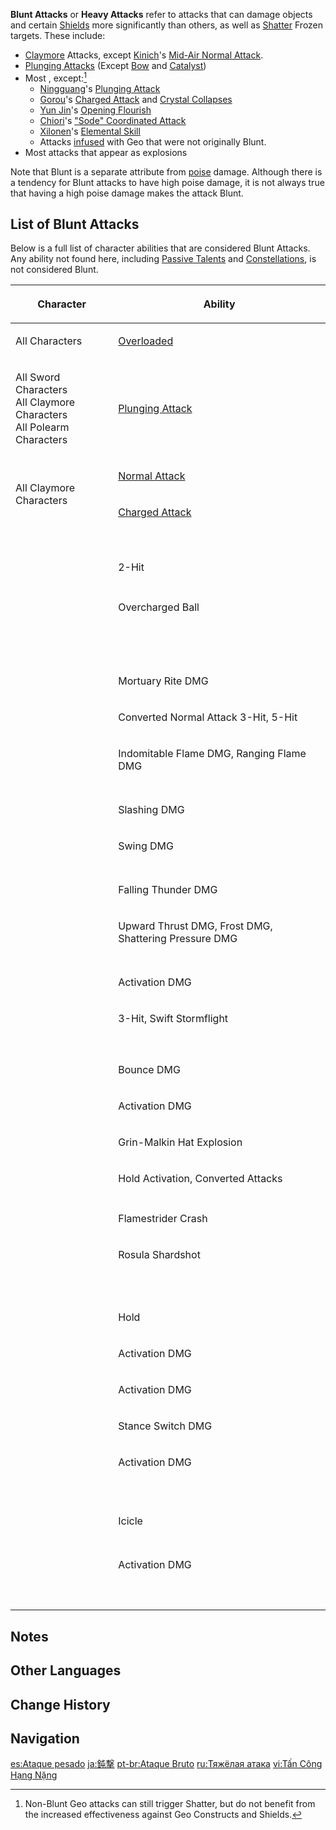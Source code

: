{{Terminology Infobox
|type        = Combat
}}
'''Blunt Attacks''' or '''Heavy Attacks''' refer to attacks that can damage {{Geo}} objects and certain [[Shield]]s more significantly than others, as well as [[Frozen#Shatter|Shatter]] Frozen targets. These include:
* [[Claymore]] Attacks, except [[Kinich]]'s [[Nightsun Style|Mid-Air Normal Attack]].
* [[Plunging Attacks]] (Except [[Bow]] and [[Catalyst]])
* Most {{Color|Geo DMG}}, except:<ref group="Note">Non-Blunt Geo attacks can still trigger Shatter, but do not benefit from the increased effectiveness against Geo Constructs and Shields.</ref>
** [[Ningguang]]'s [[Sparkling Scatter|Plunging Attack]]
** [[Gorou]]'s [[Ripping Fang Fletching|Charged Attack]] and [[Juuga: Forward Unto Victory|Crystal Collapses]]
** [[Yun Jin]]'s [[Opening Flourish]]
** [[Chiori]]'s [[Tailor-Made|"Sode" Coordinated Attack]]
** [[Xilonen]]'s [[Yohual's Scratch|Elemental Skill]]
** Attacks [[Elemental Infusion|infused]] with Geo that were not originally Blunt.
* Most attacks that appear as explosions

Note that Blunt is a separate attribute from [[poise]] damage. Although there is a tendency for Blunt attacks to have high poise damage, it is not always true that having a high poise damage makes the attack Blunt.

==List of Blunt Attacks==
Below is a full list of character abilities that are considered Blunt Attacks. Any ability not found here, including [[Passive Talents]] and [[Constellations]], is not considered Blunt.

{| class="fandom-table sortable"
! Character !! Ability
|-
| All Characters || [[Overloaded]]
|-
| All Sword Characters<br>All Claymore Characters<br>All Polearm Characters || [[Plunging Attack]]
|-
| rowspan="2" | All Claymore Characters || [[Normal Attack]]
|-
| [[Charged Attack]]
|-
| rowspan="2" | {{Character|Albedo|20|nobr=1}} || {{Talent|Abiogenesis: Solar Isotoma|20|nobr=1|type=1}}
|-
| {{Talent|Rite of Progeniture: Tectonic Tide|20|nobr=1|type=1}}
|-
| {{Character|Amber|20|nobr=1}} || {{Talent|Explosive Puppet|20|nobr=1|type=1}}
|-
| {{Character|Arataki Itto|20|nobr=1}} || {{Talent|Masatsu Zetsugi: Akaushi Burst!|20|nobr=1|type=1}}
|-
| {{Character|Beidou|20|nobr=1}} || {{Talent|Tidecaller|20|nobr=1|type=1}}
|-
| rowspan="2" | {{Character|Candace|20|nobr=1}} || {{Talent|Gleaming Spear: Guardian Stance|20|nobr=1|type=1}} 2-Hit
|-
| {{Talent|Sacred Rite: Heron's Sanctum|20|nobr=1|type=1}}
|-
| rowspan="3" | {{Character|Chevreuse|20|nobr=1}} || {{Talent|Short-Range Rapid Interdiction Fire|20|nobr=1|type=1}} Overcharged Ball
|-
| {{Talent|Ring of Bursting Grenades|20|nobr=1|type=1}}
|-
| {{Constellation|Sniper Induced Explosion|20|nobr=1|level=1}}
|-
| rowspan="4" | {{Character|Chongyun|20|nobr=1}} || {{Talent|Spirit Blade: Chonghua's Layered Frost|20|nobr=1|type=1}}
|-
| {{Talent|Spirit Blade: Cloud-Parting Star|20|nobr=1|type=1}}
|-
| {{Talent|Rimechaser Blade|20|nobr=1|type=1}}
|-
| {{Constellation|Rally of Four Blades|text=Constellation 6|20|nobr=1}}
|-
| rowspan="4" | {{Character|Chiori|20|nobr=1}} || {{Talent|Fluttering Hasode|20|nobr=1|type=1}}
|-
| {{Talent|Hiyoku: Twin Blades|20|nobr=1|type=1}}
|-
| {{Constellation|In Five Colors Dyed|text=Constellation 2|20|nobr=1}}
|-
| {{Constellation|A Tailor's Three Courtesies|text=Constellation 4|20|nobr=1}}
|-
| rowspan="2" | {{Character|Cyno|20|nobr=1}} || {{Talent|Secret Rite: Chasmic Soulfarer|20|nobr=1|type=1}} Mortuary Rite DMG
|-
| {{Talent|Sacred Rite: Wolf's Swiftness|20|nobr=1|type=1}} Converted Normal Attack 3-Hit, 5-Hit
|-
| rowspan="2" | {{Character|Dehya|20|nobr=1}} || {{Talent|Molten Inferno|20|nobr=1|type=1}} Indomitable Flame DMG, Ranging Flame DMG
|-
| {{Talent|Leonine Bite|20|nobr=1|type=1}}
|-
| rowspan="2" | {{Character|Diluc|20|nobr=1}} || {{Talent|Searing Onslaught|20|nobr=1|type=1}}
|-
| {{Talent|Dawn|20|nobr=1|type=1}} Slashing DMG
|-
| rowspan="3" | {{Character|Eula|20|nobr=1}} || {{Talent|Icetide Vortex|20|nobr=1|type=1}} Swing DMG
|-
| {{Talent|Glacial Illumination|20|nobr=1|type=1}}
|-
| {{Talent|Roiling Rime|20|nobr=1|type=1}}
|-
| {{Character|Fischl|20|nobr=1}} || {{Talent|Midnight Phantasmagoria|20|nobr=1|type=1}} Falling Thunder DMG
|-
| rowspan="2" | {{Character|Freminet|20|nobr=1}} || {{Talent|Pressurized Floe|20|nobr=1|type=1}} Upward Thrust DMG, Frost DMG, Shattering Pressure DMG
|-
| {{Talent|Shadowhunter's Ambush|20|nobr=1|type=1}}
|-
| rowspan="2" | {{Character|Gorou|20|nobr=1}} || {{Talent|Inuzaka All-Round Defense|20|nobr=1|type=1}}
|-
| {{Talent|Juuga: Forward Unto Victory|20|nobr=1|type=1}} Activation DMG
|-
| {{Character|Iansan|20|nobr=1}} || {{Talent|Weighted Spike|20|nobr=1|type=1}} 3-Hit, Swift Stormflight
|-
| rowspan="2" | {{Character|Kachina|20|nobr=1}} || {{Talent|Go, Go Turbo Twirly!|20|nobr=1|type=1}}
|-
| {{Talent|Time to Get Serious!|20|nobr=1|type=1}}
|-
| {{Character|Kaedehara Kazuha|20|nobr=1}} || {{Talent|Soumon Swordsmanship|20|nobr=1|type=1}}
|-
| rowspan="2" | {{Character|Klee|20|nobr=1}} || {{Talent|Kaboom!|text=Normal/Charged Attack|20|nobr=1}}
|-
| {{Talent|Jumpy Dumpty|20|nobr=1|type=1}} Bounce DMG
|-
| {{Character|Kuki Shinobu|20|nobr=1}} || {{Talent|Sanctifying Ring|20|nobr=1|type=1}} Activation DMG
|-
| {{Character|Lyney|20|nobr=1}} || {{Talent|Bewildering Lights|20|nobr=1|type=1}} Grin-Malkin Hat Explosion
|-
| rowspan="3" | {{Character|Mavuika|20|nobr=1}} || {{Talent|The Named Moment|20|nobr=1|type=1}} Hold Activation, Converted Attacks
|-
| {{Talent|Hour of Burning Skies|20|nobr=1|type=1}}
|-
| {{Constellation|"Humanity's Name" Unfettered|20|nobr=1|level=1}} Flamestrider Crash
|-
| rowspan="2" | {{Character|Navia|20|nobr=1}} || {{Talent|Ceremonial Crystalshot|20|nobr=1|type=1}} Rosula Shardshot
|-
| {{Talent|As the Sunlit Sky's Singing Salute|20|nobr=1|type=1}}
|-
| rowspan="3" | {{Character|Ningguang|20|nobr=1}} || {{Talent|Sparkling Scatter|text=Normal/Charged Attack|20|nobr=1}}
|-
| {{Talent|Jade Screen|20|nobr=1|type=1}}
|-
| {{Talent|Starshatter|20|nobr=1|type=1}}
|-
| rowspan="3" | {{Character|Noelle|20|nobr=1}} || {{Talent|Breastplate|20|nobr=1|type=1}}
|-
| {{Talent|Sweeping Time|20|nobr=1|type=1}}
|-
| {{Constellation|To Be Cleaned|text=Constellation 4|20|nobr=1}}
|-
| rowspan="2" | {{Character|Razor|20|nobr=1}} || {{Talent|Claw and Thunder|20|nobr=1|type=1}} Hold
|-
| {{Talent|Lightning Fang|20|nobr=1|type=1}} Activation DMG
|-
| {{Character|Shenhe|20|nobr=1}} || {{Talent|Divine Maiden's Deliverance|20|nobr=1|type=1}} Activation DMG
|-
| {{Character|Tartaglia|20|nobr=1}} || {{Talent|Foul Legacy: Raging Tide|20|nobr=1|type=1}} Stance Switch DMG
|-
| rowspan="4" | {{Character|Traveler|20|nobr=1}} || {{Talent|Bellowing Thunder|20|nobr=1|type=1}} Activation DMG
|-
| {{Talent|Starfell Sword|20|nobr=1|type=1}}
|-
| {{Talent|Wake of Earth|20|nobr=1|type=1}}
|-
| {{Constellation|Rockcore Meltdown|text=Constellation 2|20|nobr=1}}
|-
| rowspan="2" | {{Character|Varesa|20|nobr=1}} || {{Talent|By the Horns|20|nobr=1|text=Charged/Plunging Attack}}
|-
|{{Talent|Guardian Vent!|20|nobr=1|type=1}}
|-
| rowspan="2" | {{Character|Wriothesley|20|nobr=1}} || {{Talent|Forceful Fists of Frost|20|nobr=1|text=Charged Attack}}
|-
| {{Constellation|Esteem for the Innocent|20|nobr=1|level=1}} Icicle
|-
| rowspan="2" | {{Character|Xilonen|20|nobr=1}} || {{Talent|Ehecatl's Roar|text=Charged Attack and Blade Roller|20|nobr=1}}
|-
| {{Talent|Ocelotlicue Point!|20|nobr=1|type=1}}
|-
| {{Character|Xinyan|20|nobr=1}} || {{Talent|Sweeping Fervor|20|nobr=1|type=1}} Activation DMG
|-
| rowspan="3" | {{Character|Yanfei|20|nobr=1}} || {{Talent|Seal of Approval|text=Charged Attack|20|nobr=1}}
|-
| {{Talent|Signed Edict|20|nobr=1|type=1}}
|-
| {{Talent|Done Deal|20|nobr=1|type=1}}
|-
| {{Character|Yoimiya|20|nobr=1}} || {{Talent|Ryuukin Saxifrage|20|nobr=1|type=1}}
|-
| {{Character|Yun Jin|20|nobr=1}} || {{Talent|Cliffbreaker's Banner|20|nobr=1|type=1}}
|-
| rowspan="2" | {{Character|Zhongli|20|nobr=1}} || {{Talent|Dominus Lapidis|20|nobr=1|type=1}}
|-
| {{Talent|Planet Befall|20|nobr=1|type=1}}
|}

==Notes==
{{Reflist|note=1}}

==Other Languages==
{{Other Languages
|en      = Blunt Attack
|zhs     = 钝击
|zhs_rm  = Dùnjī
|zht     = 鈍擊
|zht_rm  = Dùnjí
|zh_tl   = Blunt Strike
|ja      = 鈍撃
|ja_rm   = Dongeki
|ja_tl   = Blunt Strike
|ko      = <!--둔기--><!--this just means blunt weapon-->
|ko_rm   = 
|ko_tl   = 
|es      = Ataque Brusco
|es_tl   = Blunt Attack
|fr      = Coup sec / Attaque brutale
|fr_tl   = Blunt Strike / Brutal Attack
|ru      = Дробящий удар
|ru_tl   = Shattering Hit
|th      = <!--ทุบ--><!--this just means to smash-->
|th_rm   = 
|th_tl   = 
|vi      = <!--trọng kiếm--><!--this just means claymore-->
|vi_tl   = 
|de      = Stumpfer Schlag
|de_tl   = Blunt Strike
|id      = Serangan Benda Tumpul
|id_tl   = Blunt Attack
|pt      = Ataque Bruto
|pt_tl   = 
|tr      = Şiddetli Saldırı
|tr_tl   = 
|it      = Attacco contundente
|it_tl   = Blunt Attack
}}

==Change History==
{{Change History|1.0}}

==Navigation==
{{Combat Navbox}}

[[es:Ataque pesado]]
[[ja:鈍撃]]
[[pt-br:Ataque Bruto]]
[[ru:Тяжёлая атака]]
[[vi:Tấn Công Hạng Nặng]]